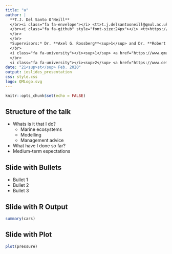 ```yaml
---
title: "a"
author: |
  **T.J. Del Santo O'Neill**
  </br><i class="fa fa-envelope"></i> <tt>t.j.delsantooneill@qmul.ac.uk</tt>
  </br><i class="fa fa-github" style="font-size:24px"></i> <tt>https://github.com/ThomasDelSantoONeill</tt>
  </br>
  </br>
  *Supervisors:* Dr. **Axel G. Rossberg**<sup>1</sup> and Dr. **Robert B. Thorpe**<sup>2</sup>
  </br>
  <i class="fa fa-university"></i><sup>1</sup> <a href="https://www.qmul.ac.uk/sbcs/staff/axelrossberg.html">QMUL</a>
  </br>
  <i class="fa fa-university"></i><sup>2</sup> <a href="https://www.cefas.co.uk/about-us/people/robert-b-thorpe/">CEFAS</a>
date: "21<sup>st</sup> Feb. 2020"
output: ioslides_presentation
css: style.css
logo: QMLogo.svg
---
```


<link rel="stylesheet" href="https://cdnjs.cloudflare.com/ajax/libs/font-awesome/4.7.0/css/font-awesome.min.css">

```r
knitr::opts_chunk$set(echo = FALSE)
```

## Structure of the talk

* Whats is it that I do?
  * Marine ecosystems
  * Modelling
  * Management advice
* What have I done so far?
* Medium-term espectations

## Slide with Bullets

- Bullet 1
- Bullet 2
- Bullet 3

## Slide with R Output

```r
summary(cars)
```

## Slide with Plot

```r
plot(pressure)
```

